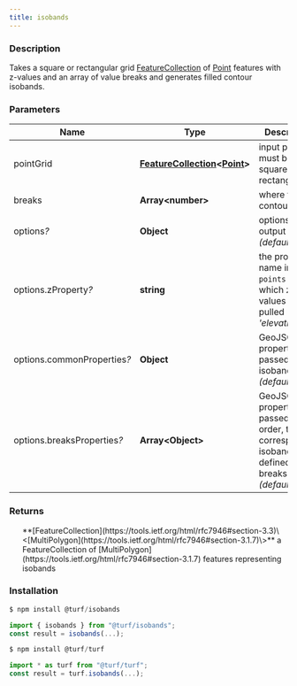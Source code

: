 ```yaml
---
title: isobands
---
```



### Description

Takes a square or rectangular grid [FeatureCollection](https://tools.ietf.org/html/rfc7946#section-3.3) of [Point](https://tools.ietf.org/html/rfc7946#section-3.1.2) features with z-values and an array of
value breaks and generates filled contour isobands.

### Parameters

| Name                             | Type                                                                                                                                   | Description                                                                                                |
| -------------------------------- | -------------------------------------------------------------------------------------------------------------------------------------- | ---------------------------------------------------------------------------------------------------------- |
| pointGrid                        | **[FeatureCollection](https://tools.ietf.org/html/rfc7946#section-3.3)\<[Point](https://tools.ietf.org/html/rfc7946#section-3.1.2)\>** | input points - must be square or rectangular                                                               |
| breaks                           | **Array\<number\>**                                                                                                                    | where to draw contours                                                                                     |
| options<i>?</i>                  | **Object**                                                                                                                             | options on output _(default \{\})_                                                                         |
| options.zProperty<i>?</i>        | **string**                                                                                                                             | the property name in `points` from which z-values will be pulled _(default 'elevation')_                   |
| options.commonProperties<i>?</i> | **Object**                                                                                                                             | GeoJSON properties passed to ALL isobands _(default \{\})_                                                 |
| options.breaksProperties<i>?</i> | **Array\<Object\>**                                                                                                                    | GeoJSON properties passed, in order, to the correspondent isoband (order defined by breaks) _(default [])_ |

### Returns

<ul>
  **[FeatureCollection](https://tools.ietf.org/html/rfc7946#section-3.3)\<[MultiPolygon](https://tools.ietf.org/html/rfc7946#section-3.1.7)\>** a FeatureCollection of [MultiPolygon](https://tools.ietf.org/html/rfc7946#section-3.1.7) features representing isobands

</ul>

### Installation

```javascript
$ npm install @turf/isobands

import { isobands } from "@turf/isobands";
const result = isobands(...);
```

```javascript
$ npm install @turf/turf

import * as turf from "@turf/turf";
const result = turf.isobands(...);
```
